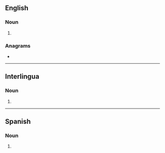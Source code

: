{{also|anémias}}
==English==

===Noun===
{{head|en|noun plural form}}

# {{plural of|anemia|lang=en}}

===Anagrams===
* {{anagrams|en|a=aaeimns|aminase|amnesia}}

----

==Interlingua==

===Noun===
{{head|ia|noun form}}

# {{plural of|anemia|lang=ia}}

----

==Spanish==

===Noun===
{{head|es|noun form}}

# {{plural of|anemia|lang=es}}